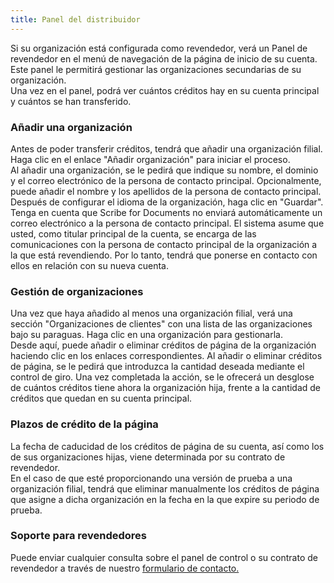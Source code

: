 ```yaml
---
title: Panel del distribuidor
---
```



Si su organización está configurada como revendedor, verá un Panel de revendedor en el menú de navegación de la página de inicio de su cuenta. Este panel le permitirá gestionar las organizaciones secundarias de su organización.  
Una vez en el panel, podrá ver cuántos créditos hay en su cuenta principal y cuántos se han transferido.

### Añadir una organización

Antes de poder transferir créditos, tendrá que añadir una organización filial. Haga clic en el enlace "Añadir organización" para iniciar el proceso.  
Al añadir una organización, se le pedirá que indique su nombre, el dominio y el correo electrónico de la persona de contacto principal. Opcionalmente, puede añadir el nombre y los apellidos de la persona de contacto principal. Después de configurar el idioma de la organización, haga clic en "Guardar".  
Tenga en cuenta que Scribe for Documents no enviará automáticamente un correo electrónico a la persona de contacto principal. El sistema asume que usted, como titular principal de la cuenta, se encarga de las comunicaciones con la persona de contacto principal de la organización a la que está revendiendo. Por lo tanto, tendrá que ponerse en contacto con ellos en relación con su nueva cuenta.

### Gestión de organizaciones

Una vez que haya añadido al menos una organización filial, verá una sección "Organizaciones de clientes" con una lista de las organizaciones bajo su paraguas. Haga clic en una organización para gestionarla.   
Desde aquí, puede añadir o eliminar créditos de página de la organización haciendo clic en los enlaces correspondientes. Al añadir o eliminar créditos de página, se le pedirá que introduzca la cantidad deseada mediante el control de giro. Una vez completada la acción, se le ofrecerá un desglose de cuántos créditos tiene ahora la organización hija, frente a la cantidad de créditos que quedan en su cuenta principal.  

### Plazos de crédito de la página

La fecha de caducidad de los créditos de página de su cuenta, así como los de sus organizaciones hijas, viene determinada por su contrato de revendedor.  
En el caso de que esté proporcionando una versión de prueba a una organización filial, tendrá que eliminar manualmente los créditos de página que asigne a dicha organización en la fecha en la que expire su periodo de prueba.

### Soporte para revendedores

Puede enviar cualquier consulta sobre el panel de control o su contrato de revendedor a través de nuestro [formulario de contacto.](https://pneumasolutions.com/contact/)